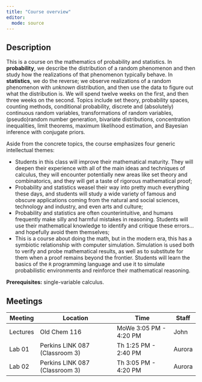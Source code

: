 ```yaml
---
title: "Course overview"
editor: 
  mode: source
---
```


## Description

This is a course on the mathematics of probability and statistics. In **probability**, we describe the distribution of a random phenomenon and then study how the realizations of that phenomenon typically behave. In **statistics**, we do the reverse; we observe realizations of a random phenomenon with *unknown* distribution, and then use the data to figure out what the distribution is. We will spend twelve weeks on the first, and then three weeks on the second. Topics include set theory, probability spaces, counting methods, conditional probability, discrete and (absolutely) continuous random variables, transformations of random variables, (pseudo)random number generation, bivariate distributions, concentration inequalities, limit theorems, maximum likelihood estimation, and Bayesian inference with conjugate priors. 

Aside from the concrete topics, the course emphasizes four generic intellectual themes:

- Students in this class will improve their mathematical maturity. They will deepen their experience with all of the main ideas and techniques of calculus, they will encounter potentially new areas like set theory and combinatorics, and they will get a taste of rigorous mathematical proof;
- Probability and statistics weasel their way into pretty much everything these days, and students will study a wide variety of famous and obscure applications coming from the natural and social sciences, technology and industry, and even arts and culture;
- Probability and statistics are often counterintuitive, and humans frequently make silly and harmful mistakes in reasoning. Students will use their mathematical knowledge to identify and critique these errors...and hopefully avoid them themselves;
- This is a course about doing the math, but in the modern era, this has a symbiotic relationship with computer simulation. Simulation is used both to verify and probe mathematical results, as well as to substitute for them when a proof remains beyond the frontier. Students will learn the basics of the `R` programming language and use it to simulate probabilistic environments and reinforce their mathematical reasoning.

**Prerequisites:** single-variable calculus.

## Meetings

| Meeting  | Location                       | Time                   | Staff  |
|----------|--------------------------------|------------------------|--------|
| Lectures | Old Chem 116                   | MoWe 3:05 PM - 4:20 PM | John   |
| Lab 01   | Perkins LINK 087 (Classroom 3) | Th 1:25 PM - 2:40 PM   | Aurora |
| Lab 02   | Perkins LINK 087 (Classroom 3) | Th 3:05 PM - 4:20 PM   | Aurora |
